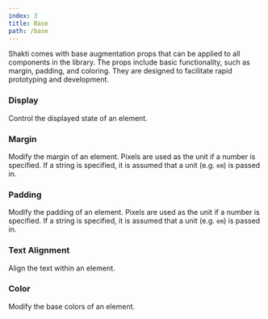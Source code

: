 ```yaml
---
index: 3
title: Base
path: /base
---
```



Shakti comes with base augmentation props that can be applied to all components in the library. The props include basic functionality, such as margin, padding, and coloring. They are designed to facilitate rapid prototyping and development.

### Display
Control the displayed state of an element.

<PropTable propList={shaktiProps.display}/>


### Margin
Modify the margin of an element. Pixels are used as the unit if a number is specified. If a string is specified, it is assumed that a unit (e.g. <code>em</code>) is passed in.

<PropTable propList={shaktiProps.margin}/>

### Padding
Modify the padding of an element. Pixels are used as the unit if a number is specified. If a string is specified, it is assumed that a unit (e.g. <code>em</code>) is passed in.

<PropTable propList={shaktiProps.padding}/>

### Text Alignment
Align the text within an element.

<PropTable propList={shaktiProps.textAlign} />

### Color
Modify the base colors of an element.

<PropTable propList={shaktiProps.color}/>